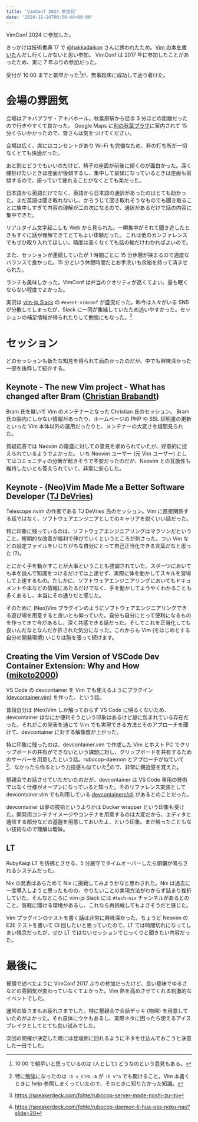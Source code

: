 ```yaml
---
title: 'VimConf 2024 参加記'
date: '2024-11-24T00:59:44+09:00'
---
```


VimConf 2024 に参加した。

<CardLink href="https://vimconf.org/2024/" />

きっかけは技術書典 17 で [@hakkadaikon](https://github.com/hakkadaikon) さんに誘われたため。[Vim の本を書いた](/blog/posts/2024-11-02-techbook-fest-17)んだし行くしかないと思い参加。
VimConf は 2017 年に参加したことがあったため、実に 7 年ぶりの参加だった。

受付が 10:00 までと朝早かった[^morning]が、無事起床に成功して辿り着けた。

[^morning]: 10:00 で朝早いと思っているのは (人として) どうなのという意見もある。

# 会場の雰囲気

会場はアキバプラザ・アキバホール。秋葉原駅から徒歩 3 分ほどの距離だったので行きやすくて良かった。
Google Maps に[別の秋葉プラザ](https://maps.app.goo.gl/kUbgjCvdFMXq1HSa6)に案内されて 15 分くらいかかったので、皆さんは気をつけてください。

<Mastodon url="https://social.fohte.net/@fohte/113529579864958433" />

会場は広く、席にはコンセントがあり Wi-Fi も完備なため、非の打ち所が一切なくとても快適だった。

あと割とどうでもいいのだけど、椅子の座面が前後に傾くのが面白かった。深く腰掛けたいときは座面が後傾するし、集中して前傾になっているときは座面も前傾するので、座っていて疲れることがなくとても楽だった。

日本語から英語だけでなく、英語から日本語の通訳があったのはとても助かった。まだ英語は聞き取れないし、かろうじて聞き取れそうなものでも聞き取ることに集中しすぎて内容の理解が二の次になるので、通訳があるだけで話の内容に集中できた。

リアルタイム文字起こしも Web から見られた。一瞬集中がそれて聞き逃したときもすぐに話が理解できてとてもよい体験だった。
これは他のカンファレンスでもぜひ取り入れてほしい。精度は高くなくても話の軸だけわかればよいので。

<Mastodon url="https://social.fohte.net/@fohte/113529718955273893" />

また、セッションが連続していたが 1 時間ごとに 15 分休憩が挟まるので適度なバランスで良かった。15 分という休憩時間だとお手洗いも余裕を持って済ませられた。

ランチも美味しかった。VimConf は弁当のクオリティが高くてよい。量も眠くならない程度でよかった。

<Mastodon url="https://social.fohte.net/@fohte/113530120022317139" />

実況は [vim-jp Slack](https://vim-jp.org/docs/chat.html) の `#event-vimconf` が盛況だった。昨今は人々がいる SNS が分散してしまったが、Slack に一同が集結していたため追いやすかった。セッションの補足情報が得られたりして勉強にもなった。[^vim-jp]

[^vim-jp]: 特に勉強になったのは `:h v_CTRL-A` が `:h v^a` でも開けること。Vim 本書くときに help 参照しまくっていたので、そのときに知りたかった知識。

# セッション

どのセッションも新たな知見を得られて面白かったのだが、中でも興味深かった一部を抜粋して紹介する。

## Keynote - The new Vim project - What has changed after Bram ([Christian Brabandt](https://github.com/chrisbra))

Bram 氏を継いで Vim のメンテナーとなった Christian 氏のセッション。
Bram 氏の脳内にしかない情報があったり、ホームページの PHP や SSL 証明書の更新といった Vim 本体以外の運用だったりと、メンテナーの大変さを垣間見られた。

質疑応答では Neovim の隆盛に対しての意見を求められていたが、好意的に捉えられているようでよかった。
いち Neovim ユーザー (元 Vim ユーザー) としてはコミュニティの分断が起きそうで不安だったのだが、Neovim との互換性も維持したいとも答えられていて、非常に安心した。

## Keynote - (Neo)Vim Made Me a Better Software Developer ([TJ DeVries](https://github.com/tjdevries))

Telescope.nvim の作者である TJ DeVries 氏のセッション。Vim に直接関係する話ではなく、ソフトウェアエンジニアとしてのキャリアを説くいい話だった。

特に印象に残っているのは、ソフトウェアエンジニアリングはマラソンだということ。短期的な改善が福利で伸びていくというところが刺さった。つい Vim などの設定ファイルをいじりがちな自分にとって自己正当化できる言葉だなと思った (?)。

とにかく手を動かすことが大事ということも強調されていた。スポーツにおいても本を読んで知識をつけるだけでは上達せず、実際に体を動かしてスキルを習得して上達するもの。たしかに、ソフトウェアエンジニアリングにおいてもドキュメントや本などの情報にあたるだけでなく、手を動かしてようやくわかることも多くあるし、本当にその通りだと感じた。

そのために (Neo)Vim プラグインのようにソフトウェアエンジニアリングできる遊び場を用意すると良いとも仰っていた。自分も自分にとって便利になるものを作ってきて今があるし、深く共感できる話だった。そしてこれを正当化しても良いんだなとなんだか許された気分になった。これからも Vim (をはじめとする自分の開発環境) いじりは胸を張って続けます。

## Creating the Vim Version of VSCode Dev Container Extension: Why and How ([mikoto2000](https://github.com/mikoto2000))

VS Code の devcontainer を Vim でも使えるようにプラグイン ([devcontainer.vim](https://github.com/mikoto2000/devcontainer.vim)) を作った、という話。

普段自分は (Neo)Vim しか触っておらず VS Code に明るくないため、devcontainer はなにか便利そうという印象はあるけど謎に包まれている存在だった。それがこの発表を通じて Vim でも実現できる方法とそのアプローチを聞けて、devcontainer に対する解像度が上がった。

特に印象に残ったのは、devcontainer.vim で作成した Vim とホスト PC でクリップボードの共有ができないという課題に対し、クリップボードを共有するためのサーバーを用意したという話。rubocop-daemon とアプローチが似ていて[^rubocop-daemon-tcp]、なかったら作るという力技感も似ていた[^rubocop-daemon-power]ので、非常に親近感を覚えた。

[^rubocop-daemon-tcp]: https://speakerdeck.com/fohte/rubocop-server-mode-noshi-zu-mi

[^rubocop-daemon-power]: https://speakerdeck.com/fohte/rubocop-daemon-li-hua-oss-noku-nao?slide=20

懇親会でお話させていただいたのだが、devcontainer は VS Code 専用の技術ではなく仕様がオープンになっていると知った。そのリファレンス実装として devcontainer.vim でも利用している [devcontainers/cli](https://github.com/devcontainers/cli) があるとのことだった。

devcontainer は夢の技術というよりかは Docker wrapper という印象も受けた。開発用コンテナイメージやコンテナを用意するのは大変だから、エディタと通信する部分などの基盤を用意しておいたよ、という印象。まだ触ったこともない技術なので理解は曖昧。

## LT

RubyKaigi LT を彷彿とさせる、5 分厳守でタイムオーバーしたら銅鑼が鳴らされるシステムだった。

Nix の発表はあらためて Nix に挑戦してみようかなと思わされた。Nix は過去に一度導入しようと思ったものの、やりたいことの実現方法がわからず詰まり挫折していた。そんなところに vim-jp Slack には `#tech-nix` チャンネルがあるとのこと。気軽に聞ける環境があるし、これなら再挑戦してもよさそうだと感じた。

Vim プラグインのテストを書く話は非常に興味深かった。ちょうど Neovim の E2E テストを書いて CI 回したいと思っていたので、LT では時間切れになってしまい残念だったが、ぜひ LT ではないセッションでじっくりと聞きたい内容だった。

# 最後に

冒頭で述べたように VimConf 2017 ぶりの参加だったけど、良い意味でゆるさなどの雰囲気が変わっていなくてよかった。Vim 熱を高めさせてくれる刺激的なイベントでした。

運営の皆さまもお疲れさまでした。特に懇親会で会話デッキ (物理) を用意していたのがよかった。それ自体にウケもあるし、実際ネタに困ったら使えるアイスブレイクとしてとても良い試みでした。

次回の開催が決定した暁には登壇側に回れるようにネタを仕込んでおこうと決意した一日でした。
